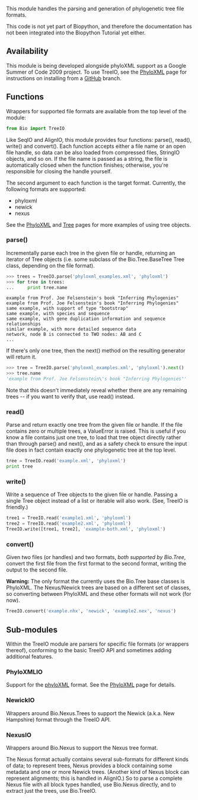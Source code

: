 This module handles the parsing and generation of phylogenetic tree file formats.

This code is not yet part of Biopython, and therefore the documentation has not been integrated into the Biopython Tutorial yet either.

==Availability==

This module is being developed alongside phyloXML support as a Google Summer of Code 2009 project. To use TreeIO, see the [[PhyloXML]] page for instructions on installing from a [[GitUsage|GitHub]] branch.

==Functions==

Wrappers for supported file formats are available from the top level of the module:

<source lang=python>
from Bio import TreeIO
</source>

Like SeqIO and AlignIO, this module provides four functions: parse(), read(), write() and convert(). Each function accepts either a file name or an open file handle, so data can be also loaded from compressed files, StringIO objects, and so on. If the file name is passed as a string, the file is automatically closed when the function finishes; otherwise, you're responsible for closing the handle yourself.

The second argument to each function is the target format. Currently, the following formats are supported:
* phyloxml
* newick
* nexus

See the [[PhyloXML]] and [[Tree]] pages for more examples of using tree objects.

===parse()===

Incrementally parse each tree in the given file or handle, returning an iterator of Tree objects (i.e. some subclass of the Bio.Tree.BaseTree Tree class, depending on the file format).

<source lang=python>
>>> trees = TreeIO.parse('phyloxml_examples.xml', 'phyloxml')
>>> for tree in trees:
...     print tree.name
</source>
<pre>
example from Prof. Joe Felsenstein's book "Inferring Phylogenies"
example from Prof. Joe Felsenstein's book "Inferring Phylogenies"
same example, with support of type "bootstrap"
same example, with species and sequence
same example, with gene duplication information and sequence relationships
similar example, with more detailed sequence data
network, node B is connected to TWO nodes: AB and C
...
</pre>

If there's only one tree, then the next() method on the resulting generator will return it.

<source lang=python>
>>> tree = TreeIO.parse('phyloxml_examples.xml', 'phyloxml').next()
>>> tree.name
'example from Prof. Joe Felsenstein\'s book "Inferring Phylogenies"'
</source>

Note that this doesn't immediately reveal whether there are any remaining trees -- if you want to verify that, use read() instead.

===read()===

Parse and return exactly one tree from the given file or handle. If the file contains zero or multiple trees, a ValueError is raised. This is useful if you know a file contains just one tree, to load that tree object directly rather than through parse() and next(), and as a safety check to ensure the input file does in fact contain exactly one phylogenetic tree at the top level.

<source lang=python>
tree = TreeIO.read('example.xml', 'phyloxml')
print tree
</source>

===write()===

Write a sequence of Tree objects to the given file or handle. Passing a single Tree object instead of a list or iterable will also work. (See, TreeIO is friendly.)

<source lang=python>
tree1 = TreeIO.read('example1.xml', 'phyloxml')
tree2 = TreeIO.read('example2.xml', 'phyloxml')
TreeIO.write([tree1, tree2], 'example-both.xml', 'phyloxml')
</source>

===convert()===

Given two files (or handles) and two formats, ''both supported by Bio.Tree'', convert the first file from the first format to the second format, writing the output to the second file.

'''Warning:''' The only format the currently uses the Bio.Tree base classes is PhyloXML. The Nexus/Newick trees are based on a different set of classes, so converting between PhyloXML and these other formats will not work (for now).

<source lang=python>
TreeIO.convert('example.nhx', 'newick', 'example2.nex', 'nexus')
</source>

==Sub-modules==

Within the TreeIO module are parsers for specific file formats (or wrappers thereof), conforming to the basic TreeIO API and sometimes adding additional features.

===PhyloXMLIO===

Support for the [http://www.phyloxml.org/ phyloXML] format. See the [[PhyloXML]] page for details.

===NewickIO===

Wrappers around Bio.Nexus.Trees to support the Newick (a.k.a. New Hampshire) format through the TreeIO API.

===NexusIO===

Wrappers around Bio.Nexus to support the Nexus tree format.

The Nexus format actually contains several sub-formats for different kinds of data; to represent trees, Nexus provides a block containing some metadata and one or more Newick trees. (Another kind of Nexus block can represent alignments; this is handled in AlignIO.) So to parse a complete Nexus file with all block types handled, use Bio.Nexus directly, and to extract just the trees, use Bio.TreeIO.